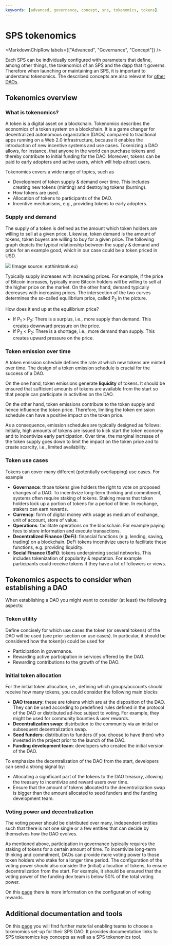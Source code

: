 ---
keywords: [advanced, governance, concept, sns, tokenomics, tokens]
---


# SPS tokenomics

<MarkdownChipRow labels={["Advanced", "Governance", "Concept"]} />

Each SPS can be individually configured with parameters that define, among other things,
the tokenomics of an SPS and the dapp that it governs.
Therefore when launching or maintaining an SPS, it is important to understand tokenomics.
The described concepts are also relevant for
[other DAOs](../overview#dao-alternatives).

## Tokenomics overview
### What is tokenomics?
A token is a digital asset on a blockchain. Tokenomics describes the economics of a token system on a blockchain. It is a game changer for decentralized autonomous organization (DAOs) compared to traditional apps running on a Web 2.0 infrastructure, because it enables the introduction of new incentive systems and use cases. Tokenizing a DAO allows, for instance, that anyone in the world can purchase tokens and thereby contribute to initial funding for the DAO. Moreover, tokens can be paid to early adopters and active users, which will help attract users.

Tokenomics covers a wide range of topics, such as
* Development of token supply & demand over time. This includes creating new tokens (minting) and destroying tokens (burning).
* How tokens are used.
* Allocation of tokens to participants of the DAO.
* Incentive mechanisms, e.g., providing tokens to early adopters.

### Supply and demand
The supply of a token is defined as the amount which token holders are willing to sell at a given price. Likewise, token demand is the amount of tokens, token buyers are willing to buy for a given price. The following graph depicts the typical relationship between the supply & demand and price for an example good, which in our case could be a token priced in USD.

![](./_attachments/graph_supply_demand.png)
(Image source: epthinktank.eu)

Typically supply increases with increasing prices. For example, if the price of Bitcoin increases, typically more Bitcoin holders will be willing to sell at the higher price on the market. On the other hand, demand typically decreases with increasing prices. The intersection of the two curves determines the so-called equilibrium price, called P<sub>2</sub> in the picture.

How does it end up at the equilibrium price?
* If P<sub>1</sub> > P<sub>2</sub>: There is a surplus, i.e., more supply than demand. This creates downward pressure on the price.
* If P<sub>3</sub> < P<sub>2</sub>: There is a shortage, i.e., more demand than supply. This creates upward pressure on the price.
### Token emission over time
A token emission schedule defines the rate at which new tokens are minted over time. The design of a token emission schedule is crucial for the success of a DAO.

On the one hand, token emissions generate **liquidity** of tokens. It should be ensured that sufficient amounts of tokens are available from the start so that people can participate in activities on the DAO.

On the other hand, token emissions contribute to the token supply and hence influence the token price. Therefore, limiting the token emission schedule can have a positive impact on the token price.

As a consequence, emission schedules are typically designed as follows: Initially, high amounts of tokens are issued to kick start the token economy and to incentivize early participation. Over time, the marginal increase of the token supply goes down to limit the impact on the token price and to create scarcity, i.e., limited availability.

### Token use cases
Tokens can cover many different (potentially overlapping) use cases. For example
* **Governance**: those tokens give holders the right to vote on proposed changes of a DAO.
To incentivize long-term thinking and commitment, systems often require staking of tokens. Staking means that token holders lock up a portion of tokens for a period of time. In exchange, stakers can earn rewards.
* **Currency**: form of digital money with usage as medium of exchange, unit of account, store of value.
* **Operations**: facilitate operations on the blockchain. For example paying fees to store information and execute transactions.
* **Decentralized Finance (DeFi)**: financial functions (e.g. lending, saving, trading) on a blockchain.
DeFi tokens incentivize users to facilitate these functions, e.g. providing liquidity.
* **Social Finance (SoFi)**: tokens underpinning social networks. This includes tokenization of popularity & reputation. For example participants could receive tokens if they have a lot of followers or views.


## Tokenomics aspects to consider when establishing a DAO
When establishing a DAO you might want to consider (at least) the following aspects:

### Token utility
Define concisely for which use cases the token (or several tokens) of the DAO will be used (see prior section on use cases).  In particular, it should be considered how the token(s) could be used for
* Participation in governance.
* Rewarding active participation in services offered by the DAO.
* Rewarding contributions to the growth of the DAO.

### Initial token allocation
For the initial token allocation, i.e., defining which groups/accounts should receive how many tokens, you could consider the following main blocks

* **DAO treasury**: these are tokens which are at the disposition of the DAO. They can be used according to predefined rules defined in the protocol of the DAO or distributed ad-hoc subject to voting. For example, they might be used for community bounties & user rewards.
* **Decentralization swap**: distribution to the community via an initial or subsequent decentralization swap.
* **Seed funders**: distribution to funders (if you choose to have them) who invested in the project prior to the launch of the DAO.
* **Funding development team**: developers who created the initial version of the DAO.

To emphasize the decentralization of the DAO from the start, developers can send a strong signal by:
* Allocating a significant part of the tokens to the DAO treasury, allowing the treasury to incentivize and reward users over time.
* Ensure that the amount of tokens allocated to the decentralization swap is bigger than the amount allocated to seed funders and the funding development team.

### Voting power and decentralization
The voting power should be distributed over many, independent entities such that there is not one single or a few entities that can decide by themselves how the DAO evolves.

As mentioned above, participation in governance typically requires the staking of tokens for a certain amount of time. To incentivize long-term thinking and commitment, DAOs can provide more voting power to those token holders who stake for a longer time period. The configuration of the voting power should also consider the (initial) allocation of tokens, to ensure decentralization from the start. For example, it should be ensured that the voting power of the funding dev team is below 50% of the total voting power.

On this [page](rewards.mdx) there is more information on the configuration of voting rewards.

## Additional documentation and tools
On this [page](https://wiki.thebigfile.com/wiki/How-To:_SNS_tokenomics_configuration)
you will find further material enabling teams to choose a tokenomics set-up for their
SPS DAO.
It provides documentation links to SPS tokenomics key concepts as well as a SPS
tokenomics tool.


